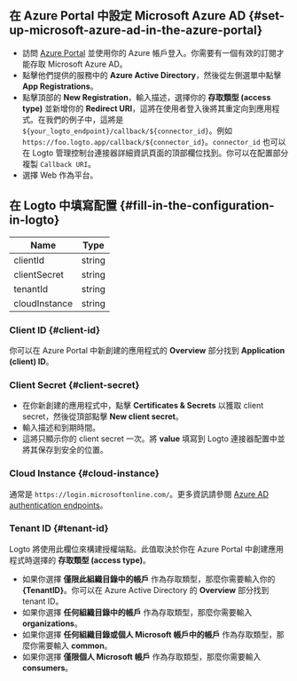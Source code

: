 ## 在 Azure Portal 中設定 Microsoft Azure AD \{#set-up-microsoft-azure-ad-in-the-azure-portal}

- 訪問 [Azure Portal](https://portal.azure.com/#home) 並使用你的 Azure 帳戶登入。你需要有一個有效的訂閱才能存取 Microsoft Azure AD。
- 點擊他們提供的服務中的 **Azure Active Directory**，然後從左側選單中點擊 **App Registrations**。
- 點擊頂部的 **New Registration**，輸入描述，選擇你的 **存取類型 (access type)** 並新增你的 **Redirect URI**，這將在使用者登入後將其重定向到應用程式。在我們的例子中，這將是 `${your_logto_endpoint}/callback/${connector_id}`。例如 `https://foo.logto.app/callback/${connector_id}`。`connector_id` 也可以在 Logto 管理控制台連接器詳細資訊頁面的頂部欄位找到。你可以在配置部分複製 `Callback URI`。
- 選擇 Web 作為平台。

## 在 Logto 中填寫配置 \{#fill-in-the-configuration-in-logto}

| Name          | Type   |
| ------------- | ------ |
| clientId      | string |
| clientSecret  | string |
| tenantId      | string |
| cloudInstance | string |

### Client ID \{#client-id}

你可以在 Azure Portal 中新創建的應用程式的 **Overview** 部分找到 **Application (client) ID**。

### Client Secret \{#client-secret}

- 在你新創建的應用程式中，點擊 **Certificates & Secrets** 以獲取 client secret，然後從頂部點擊 **New client secret**。
- 輸入描述和到期時間。
- 這將只顯示你的 client secret 一次。將 **value** 填寫到 Logto 連接器配置中並將其保存到安全的位置。

### Cloud Instance \{#cloud-instance}

通常是 `https://login.microsoftonline.com/`。更多資訊請參閱 [Azure AD authentication endpoints](https://learn.microsoft.com/en-us/azure/active-directory/develop/authentication-national-cloud#azure-ad-authentication-endpoints)。

### Tenant ID \{#tenant-id}

Logto 將使用此欄位來構建授權端點。此值取決於你在 Azure Portal 中創建應用程式時選擇的 **存取類型 (access type)**。

- 如果你選擇 **僅限此組織目錄中的帳戶** 作為存取類型，那麼你需要輸入你的 **\{TenantID}**。你可以在 Azure Active Directory 的 **Overview** 部分找到 tenant ID。
- 如果你選擇 **任何組織目錄中的帳戶** 作為存取類型，那麼你需要輸入 **organizations**。
- 如果你選擇 **任何組織目錄或個人 Microsoft 帳戶中的帳戶** 作為存取類型，那麼你需要輸入 **common**。
- 如果你選擇 **僅限個人 Microsoft 帳戶** 作為存取類型，那麼你需要輸入 **consumers**。
